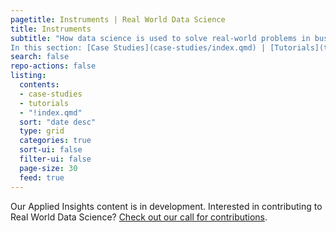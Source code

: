 ```yaml
---
pagetitle: Instruments | Real World Data Science
title: Instruments
subtitle: "How data science is used to solve real-world problems in business, public policy and beyond. 
In this section: [Case Studies](case-studies/index.qmd) | [Tutorials](tutorials/index.qmd)"
search: false
repo-actions: false
listing:
  contents: 
  - case-studies
  - tutorials
  - "!index.qmd"
  sort: "date desc"
  type: grid
  categories: true
  sort-ui: false
  filter-ui: false
  page-size: 30
  feed: true
---
```

Our Applied Insights content is in development. Interested in contributing to Real World Data Science? [Check out our call for contributions](/contributor-docs/call-for-contributions.qmd).
